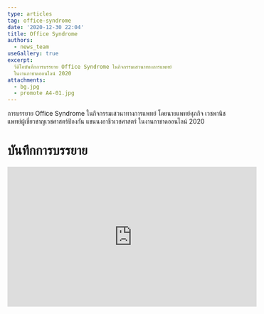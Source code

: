 ```yaml
---
type: articles
tag: office-syndrome
date: '2020-12-30 22:04'
title: Office Syndrome
authors:
  - news_team
useGallery: true
excerpt: 
  วีดีโอบันทึกการบรรยาย Office Syndrome ในกิจกรรมเสวนาทางการแพทย์
  ในงานกาชาดออนไลน์ 2020
attachments:
  - bg.jpg
  - promote A4-01.jpg
---
```



การบรรยาย Office Syndrome ในกิจกรรมเสวนาทางการแพทย์ โดยนายแพทย์ศุภกิจ เวชพานิช แพทย์ผู้เชี่ยวชาญเวชศาสตร์ป้องกัน แขนนงอาชีวเวชศาสตร์ ในงานกาชาดออนไลน์ 2020 

# บันทึกการบรรยาย

<div className="youtube-container">
<iframe width="560" height="315" src="https://www.youtube.com/embed/9l0oYodvWI0" frameborder="0" allow="accelerometer; autoplay; clipboard-write; encrypted-media; gyroscope; picture-in-picture" allowfullscreen></iframe>
</div>